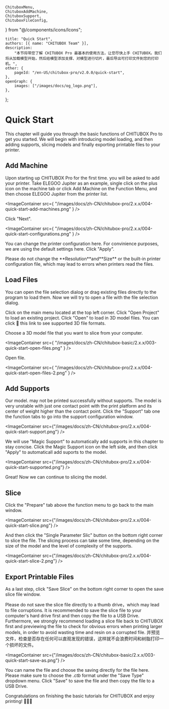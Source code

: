 	ChituboxMenu,
	ChituboxAddMachine,
	ChituboxSupport,
	ChituboxFileConfig,
} from "@/components/icons/Icons";

	title: "Quick Start",
	authors: [{ name: "CHITUBOX Team" }],
	description:
		"本节将带您了解 CHITUBOX Pro 最基本的使用方法，让您尽快上手 CHITUBOX。我们将从加载模型开始，然后给模型添加支撑、对模型进行切片，最后导出可打印文件到您的打印机。",
	other: {
		pageId: "/en-US/chitubox-pro/v2.0.0/quick-start",
	},
	openGraph: {
		images: ["/images/docs/og_logo.png"],
	},
};

# Quick Start

This chapter will guide you through the basic functions of CHITUBOX Pro to get you started. We will begin with introducing model loading, and then adding supports, slicing models and finally exporting printable files to your printer.

## Add Machine

Upon starting up CHITUBOX Pro for the first time. you will be asked to add your printer. Take ELEGOO Jupiter as an example, single click on the plus icon <ChituboxAddMachine size={24} /> on the machine tab or click Add Machine on the Function Menu, and then choose ELEGOO Jupiter from the printer list.

<ImageContainer
	src={
		"/images/docs/zh-CN/chitubox-pro/2.x.x/004-quick-start-add-machines.png"
	}
/>

Click "Next".

<ImageContainer
	src={
		"/images/docs/zh-CN/chitubox-pro/2.x.x/004-quick-start-configurations.png"
	}
/>

You can change the printer configuration here. For convinience purposes, we are using the default settings here. Click "Apply".

<Admonition type="warning" title="Warning">
	Please do not change the **Resolution**and**Size** or the built-in printer configuration file, which may lead to errors when printers read the files.
</Admonition>

## Load Files

You can open the file selection dialog or drag existing files directly to the program to load them. Now we will try to open a file with the file selection dialog.

Click on the main menu <ChituboxMenu size={24} /> located at the top left corner. Click "Open Project" to load an existing project. Click "Open" to load in 3D model files. You can click <NextLink href="/zh-CN/chitubox-pro/latest/file#3d-网格文件">🔗 this link </NextLink> to see supported 3D file formats.

Choose a 3D model file that you want to slice from your computer.

<ImageContainer
	src={
		"/images/docs/zh-CN/chitubox-basic/2.x.x/003-quick-start-open-files.png"
	}
/>

Open file.

<ImageContainer
	src={
		"/images/docs/zh-CN/chitubox-pro/2.x.x/004-quick-start-open-files-2.png"
	}
/>

## Add Supports

Our model. may not be printed successfully without supports. The model is very unstable with just one contact point with the print platform and its center of weight higher than the contact point. Click the "Support" tab one the function tabs to go into the support configuration window.

<ImageContainer
	src={"/images/docs/zh-CN/chitubox-pro/2.x.x/004-quick-start-support.png"}
/>

We will use "Magic Support" to automatically add supports in this chapter to stay concise. Click the <MagicSupport />Magic Support icon on the left side, and then click "Apply" to automaticall add suports to the model.

<ImageContainer
	src={"/images/docs/zh-CN/chitubox-pro/2.x.x/004-quick-start-supported.png"}
/>

Great! Now we can continue to slicing the model.

## Slice

Click the "Prepare" tab above the function menu to go back to the main window.

<ImageContainer
	src={"/images/docs/zh-CN/chitubox-pro/2.x.x/004-quick-start-slice.png"}
/>

And then click the "Single Parameter Slic" button on the bottom right corner to slice the file. The slicing process can take some time, depending on the size of the model and the level of complexity of the supports.

<ImageContainer
	src={"/images/docs/zh-CN/chitubox-pro/2.x.x/004-quick-start-slice-2.png"}
/>

## Export Printable Files

As a last step, click "Save Slice" on the bottom right corner to open the save slice file window. 

<Admonition type="warning" title="警告">
	Please do not save the slice file directly to a thumb drive，which may lead to file corruptions.
	It is recommended to save the slice file to your computer's hard drive first and then copy the file to a USB Drive.
	Furthermore, we strongly recommend loading a slice file back to CHITUBOX first and previewing the file to check for obvious errors when printing larger models, in order to avoid wasting time and resin on a corrupted file.	并预览文件，检查是否存在任何可以直观发现的错误，这样就不会浪费时间和树脂打印一个损坏的文件。
</Admonition>

<ImageContainer
	src={"/images/docs/zh-CN/chitubox-basic/2.x.x/003-quick-start-save-as.png"}
/>

You can name the file and choose the saving directly for the file here. Please make sure to choose the _.ctb_ format under the "Save Type" dropdown menu. Click "Save" to save the file and then copy the file to a USB Drive.

Congratulations on finishing the basic tutorials for CHITUBOX and enjoy printing! 🎉🎉🎉
